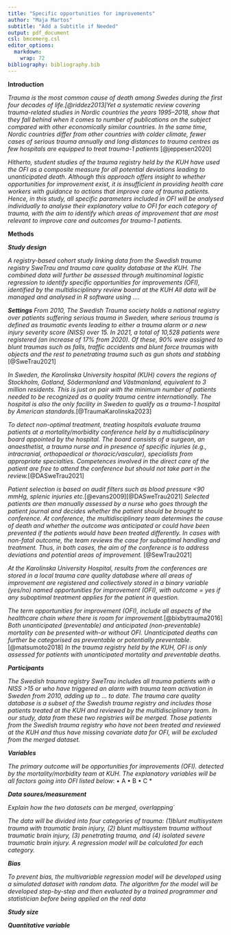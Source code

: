 ```yaml
---
title: "Specific opportunities for improvements"
author: "Maja Martos"
subtitle: "Add a Subtitle if Needed"
output: pdf_document
csl: bmcemerg.csl
editor_options:
  markdown:
    wrap: 72
bibliography: bibliography.bib
---
```

**Introduction**

*Trauma is the most common cause of death among Swedes during the first four decades of life.[@riddez2013]Yet a systematic review covering trauma-related studies in Nordic countries the years 1995–2018, show that they fall behind when it comes to number of publications on the subject compared with other economically similar countries. In the same time, Nordic countries differ from other countries with colder climate, fewer cases of serious trauma annually and long distances to trauma centres as few hospitals are equipped to treat trauma-1 patients* [@jeppesen2020]


*Hitherto, student studies of the trauma registry held by the KUH have used the OFI as a composite measure for all potential deviations leading to unanticipated death. Although this approach offers insight to whether opportunities for improvement exist, it is insufficient in providing health care workers with guidance to actions that improve care of trauma patients. Hence, in this study, all specific parameters included in OFI will be analysed individually to analyse their explanatory value to OFI for each category of trauma, with the aim to identify which areas of improvement that are most relevant to improve care and outcomes for trauma-1 patients. *


**Methods**


***Study design*** 

*A registry-based cohort study linking data from the Swedish trauma registry SweTrau and trauma care quality database at the KUH. The combined data will further be assessed through multinominal logistic regression to identify specific opportunities for improvements (OFI), identified by the multidisciplinary review board at the KUH All data will be managed and analysed in R software using ….*

***Settings***
*From 2010, The Swedish Trauma society holds a national registry over patients suffering serious trauma in Sweden, where serious trauma is defined as traumatic events leading to either a trauma alarm or a new injury severity score (NISS) over 15. In 2021, a total of 10,528 patients were registered (an increase of 17% from 2020). Of these, 90% were assigned to blunt traumas such as falls, traffic accidents and blunt force traumas with objects and the rest to penetrating trauma such as gun shots and stabbing* [@SweTrau2021]


*In Sweden, the Karolinska University hospital (KUH) covers the regions of Stockholm, Gotland, Södermanland and Västmanland, equivalent to 3 million residents. This is just on pair with the minimum number of patients needed to be recognized as a quality trauma centre internationally. The hospital is also the only facility in Sweden to qualify as a trauma-1 hospital by American standards.*[@TraumaKarolinska2023]

*To detect non-optimal treatment, treating hospitals evaluate trauma patients at a mortality/morbidity conference held by a multidisciplinary board appointed by the hospital. The board consists of a surgeon, an anaesthetist, a trauma nurse and in presence of specific injuries (e.g., intracranial, orthopaedical or thoracic/vascular), specialists from appropriate specialties. Competences involved in the direct care of the patient are free to attend the conference but should not take part in the review.*[@DASweTrau2021]

*Patient selection is based on audit filters such as blood pressure <90 mmHg, splenic injuries etc.*[@evans2009][@DASweTrau2021] *Selected patients are then manually assessed by a nurse who goes through the patient journal and decides whether the patient should be brought to conference. At conference, the multidisciplinary team determines the cause of death and whether the outcome was anticipated or could have been prevented if the patients would have been treated differently. In cases with non-fatal outcome, the team reviews the case for suboptimal handling and treatment. Thus, in both cases, the aim of the conference is to address deviations and potential areas of improvement.* [@SewTrau2021]

 
*At the Karolinska University Hospital, results from the conferences are stored in a local trauma care quality database where all areas of improvement are registered and collectively stored in a binary variable (yes/no) named opportunities for improvement (OFI), with outcome = yes if any suboptimal treatment applies for the patient in question.*

*The term opportunities for improvement (OFI), include all aspects of the healthcare chain where there is room for improvement.*[@bixbytrauma2016] *Both unanticipated (preventable) and anticipated (non-preventable) mortality can be presented with-or without OFI. Unanticipated deaths can further be categorised as preventable or potentially preventable.* [@matsumoto2018] *In the trauma registry held by the KUH, OFI is only assessed for patients with unanticipated mortality and preventable deaths.*


***Participants*** 

*The Swedish trauma registry SweTrau includes all trauma patients with a NISS >15 or who have triggered an alarm with trauma team activation in Sweden from 2010, adding up to … to date. The trauma care quality database is a subset of the Swedish trauma registry and includes those patients treated at the KUH and reviewed by the multidisciplinary team. In our study, data from these two registries will be merged. Those patients from the Swedish trauma registry who have not been treated and reviewed at the KUH and thus have missing covariate data for OFI, will be excluded from the merged dataset. * 

***Variables*** 

*The primary outcome will be opportunities for improvements (OFI). detected by the mortality/morbidity team at KUH. The explanatory variables will be all factors going into OFI listed below*:
•	A
•	B
•	C
*

***Data soures/measurement***

*Explain how the two datasets can be merged, overlapping´*

*The data will be divided into four categories of trauma: (1)blunt multisystem trauma with traumatic brain injury, (2) blunt multisystem trauma without traumatic brain injury, (3) penetrating trauma, and (4) isolated severe traumatic brain injury.
A regression model will be calculated for each category.*

***Bias*** 

*To prevent bias, the multivariable regression model will be developed using a simulated dataset with random data. The algorithm for the model will be developed step-by-step and then evaluated by a trained programmer and statistician before being applied on the real data*

***Study size*** 


***Quantitative variable***




